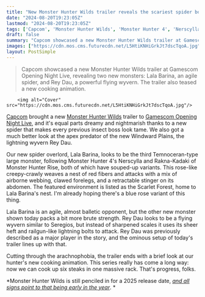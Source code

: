 ```yaml
---
title: "New Monster Hunter Wilds trailer reveals the scariest spider boss this series has cooked up in 20 years – meet Lala Barina and the lightning wyvern Rey Dau"
date: "2024-08-20T19:23:05Z"
lastmod: "2024-08-20T19:23:05Z"
tags: ['Capcom', 'Monster Hunter Wilds', 'Monster Hunter 4', 'Nerscylla', 'Rakna-Kadaki', 'Lala Barina', 'Rey Dau', 'Scarlet Forest', 'Seregios']
draft: false
summary: "Capcom showcased a new Monster Hunter Wilds trailer at Gamescom Opening Night Live, revealing two new monsters: Lala Barina, an agile spider, and Rey Dau, a powerful flying wyvern. The trailer also teased a new cooking animation."
images: ["https://cdn.mos.cms.futurecdn.net/L5HtiKNHiGrkJt7dscTqoA.jpg"]
layout: PostSimple
---
```

> Capcom showcased a new Monster Hunter Wilds trailer at Gamescom Opening Night Live, revealing two new monsters: Lala Barina, an agile spider, and Rey Dau, a powerful flying wyvern. The trailer also teased a new cooking animation.


        <img alt="Cover" src="https://cdn.mos.cms.futurecdn.net/L5HtiKNHiGrkJt7dscTqoA.jpg"/>
        
[Capcom](https://www.gamesradar.com/tag/capcom/) brought a new [<u>Monster Hunter Wilds</u>](https://www.gamesradar.com/games/monster-hunter/monster-hunter-wilds-guide/) trailer to [<u>Gamescom Opening Night Live</u>](https://www.gamesradar.com/games/gamescom-opening-night-live-live-coverage-2024-everything-announced/), and it's equal parts dreamy and nightmarish thanks to a new spider that makes every previous insect boss look tame. We also got a much better look at the apex predator of the new Windward Plains, the lightning wyvern Rey Dau.

Our new spider overlord, Lala Barina, looks to be the third Temnoceran-type large monster, following Monster Hunter 4's Nerscylla and Rakna-Kadaki of Monster Hunter Rise, both of which have souped-up variants. This rose-like creepy-crawly weaves a nest of red fibers and attacks with a mix of airborne webbing, clawed forelegs, and a retractable stinger on its abdomen. The featured environment is listed as the Scarlet Forest, home to Lala Barina's nest. I'm already hoping there's a blue rose variant of this thing. 

Lala Barina is an agile, almost balletic opponent, but the other new monster shown today packs a bit more brute strength. Rey Dau looks to be a flying wyvern similar to Seregios, but instead of sharpened scales it uses its sheer heft and railgun-like lightning bolts to attack. Rey Dau was previously described as a major player in the story, and the ominous setup of today's trailer lines up with that. 

Cutting through the arachnophobia, the trailer ends with a brief look at our hunter's new cooking animation. This series really has come a long way: now we can cook up six steaks in one massive rack. That's progress, folks. 

*Monster Hunter Wilds is still penciled in for a 2025 release date, *[<u><em>and all signs point to that being early in the year</em></u>](https://www.gamesradar.com/games/monster-hunter/capcom-fuels-hopes-for-monster-hunter-wilds-launching-in-very-early-2025-by-giving-it-the-same-video-treatment-monster-hunter-world-got-6-months-before-its-launch/)*. *
        